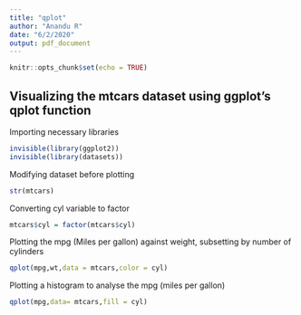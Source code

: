 ```yaml
---
title: "qplot"
author: "Anandu R"
date: "6/2/2020"
output: pdf_document
---
```


```r
knitr::opts_chunk$set(echo = TRUE)
```

## Visualizing the mtcars dataset using ggplot's qplot function

Importing necessary libraries 

```r
invisible(library(ggplot2))
invisible(library(datasets))
```

Modifying dataset  before plotting

```r
str(mtcars)
```

Converting cyl variable to factor

```r
mtcars$cyl = factor(mtcars$cyl)
```


Plotting the mpg (Miles per gallon) against weight, subsetting by number of cylinders

```r
qplot(mpg,wt,data = mtcars,color = cyl)
```

Plotting a histogram to analyse the mpg (miles per gallon)

```r
qplot(mpg,data= mtcars,fill = cyl)
```

